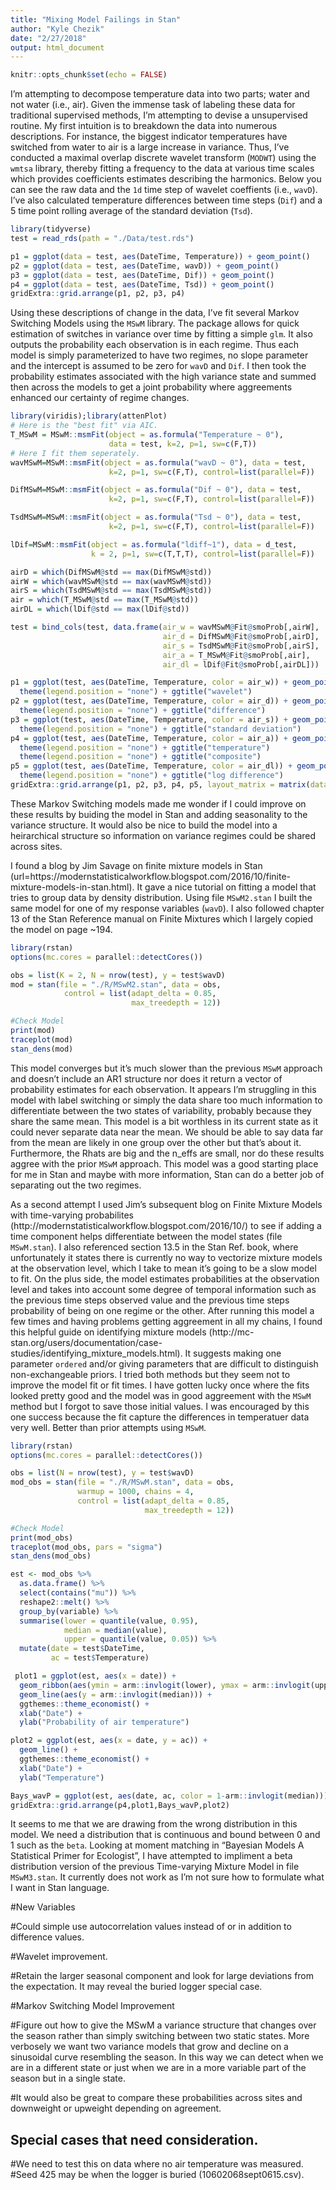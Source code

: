 ```yaml
---
title: "Mixing Model Failings in Stan"
author: "Kyle Chezik"
date: "2/27/2018"
output: html_document
---
```


```r
knitr::opts_chunk$set(echo = FALSE)
```

I'm attempting to decompose temperature data into two parts; water and not water (i.e., air). Given the immense task of labeling these data for traditional supervised methods, I'm attempting to devise a unsupervised routine. My first intuition is to breakdown the data into numerous descriptions. For instance, the biggest indicator temperatures have switched from water to air is a large increase in variance. Thus, I've conducted a maximal overlap discrete wavelet transform (`MODWT`) using the `wmtsa` library, thereby fitting a frequency to the data at various time scales which provides coefficients estimates describing the harmonics. Below you can see the raw data and the `1d` time step of wavelet coeffients (i.e., `wavD`). I've also calculated temperature differences between time steps (`Dif`) and a 5 time point rolling average of the standard deviation (`Tsd`).

```r
library(tidyverse)
test = read_rds(path = "./Data/test.rds")

p1 = ggplot(data = test, aes(DateTime, Temperature)) + geom_point()
p2 = ggplot(data = test, aes(DateTime, wavD)) + geom_point()
p3 = ggplot(data = test, aes(DateTime, Dif)) + geom_point()
p4 = ggplot(data = test, aes(DateTime, Tsd)) + geom_point()
gridExtra::grid.arrange(p1, p2, p3, p4)
```

Using these descriptions of change in the data, I've fit several Markov Switching Models using the `MSwM` library. The package allows for quick estimation of switches in variance over time by fitting a simple `glm`. It also outputs the probability each observation is in each regime. Thus each model is simply parameterized to have two regimes, no slope parameter and the intercept is assumed to be zero for `wavD` and `Dif`. I then took the probability estimates associated with the high variance state and summed then across the models to get a joint probability where aggreements enhanced our certainty of regime changes.

```r
library(viridis);library(attenPlot)
# Here is the "best fit" via AIC.
T_MSwM = MSwM::msmFit(object = as.formula("Temperature ~ 0"),
                      data = test, k=2, p=1, sw=c(F,T))
# Here I fit them seperately.
wavMSwM=MSwM::msmFit(object = as.formula("wavD ~ 0"), data = test,
                      k=2, p=1, sw=c(F,T), control=list(parallel=F))

DifMSwM=MSwM::msmFit(object = as.formula("Dif ~ 0"), data = test,
                      k=2, p=1, sw=c(F,T), control=list(parallel=F))

TsdMSwM=MSwM::msmFit(object = as.formula("Tsd ~ 0"), data = test,
                      k=2, p=1, sw=c(F,T), control=list(parallel=F))

lDif=MSwM::msmFit(object = as.formula("ldiff~1"), data = d_test,
                  k = 2, p=1, sw=c(T,T,T), control=list(parallel=F))

airD = which(DifMSwM@std == max(DifMSwM@std))
airW = which(wavMSwM@std == max(wavMSwM@std))
airS = which(TsdMSwM@std == max(TsdMSwM@std))
air = which(T_MSwM@std == max(T_MSwM@std))
airDL = which(lDif@std == max(lDif@std))

test = bind_cols(test, data.frame(air_w = wavMSwM@Fit@smoProb[,airW],
                                  air_d = DifMSwM@Fit@smoProb[,airD],
                                  air_s = TsdMSwM@Fit@smoProb[,airS],
                                  air_a = T_MSwM@Fit@smoProb[,air],
                                  air_dl = lDif@Fit@smoProb[,airDL]))

p1 = ggplot(test, aes(DateTime, Temperature, color = air_w)) + geom_point() + scale_color_viridis() + 
  theme(legend.position = "none") + ggtitle("wavelet")
p2 = ggplot(test, aes(DateTime, Temperature, color = air_d)) + geom_point() + scale_color_viridis() + 
  theme(legend.position = "none") + ggtitle("difference")
p3 = ggplot(test, aes(DateTime, Temperature, color = air_s)) + geom_point() + scale_color_viridis() + 
  theme(legend.position = "none") + ggtitle("standard deviation")
p4 = ggplot(test, aes(DateTime, Temperature, color = air_a)) + geom_point() + scale_color_viridis() + 
  theme(legend.position = "none") + ggtitle("temperature")
  theme(legend.position = "none") + ggtitle("composite")
p5 = ggplot(test, aes(DateTime, Temperature, color = air_dl)) + geom_point() + scale_color_viridis() + 
  theme(legend.position = "none") + ggtitle("log difference")
gridExtra::grid.arrange(p1, p2, p3, p4, p5, layout_matrix = matrix(data = c(1,4,1,4,2,4,2,5,3,5,3,5), nrow = 2, ncol = 6))
```

These Markov Switching models made me wonder if I could improve on these results by buiding the model in Stan and adding seasonality to the variance structure. It would also be nice to build the model into a heirarchical structure so information on variance regimes could be shared across sites.

I found a blog by Jim Savage on finite mixture models in Stan (url=https://modernstatisticalworkflow.blogspot.com/2016/10/finite-mixture-models-in-stan.html). It gave a nice tutorial on fitting a model that tries to group data by density distribution. Using file `MSwM2.stan` I built the same model for one of my response variables (`wavD`). I also followed chapter 13 of the Stan Reference manual on Finite Mixtures which I largely copied the model on page ~194. 

```r
library(rstan)
options(mc.cores = parallel::detectCores())

obs = list(K = 2, N = nrow(test), y = test$wavD)
mod = stan(file = "./R/MSwM2.stan", data = obs,
            control = list(adapt_delta = 0.85,
                           max_treedepth = 12))

#Check Model
print(mod)
traceplot(mod)
stan_dens(mod)
```

This model converges but it's much slower than the previous `MSwM` approach and doesn't include an AR1 structure nor does it return a vector of probability estimates for each observation. It appears I'm struggling in this model with label switching or simply the data share too much information to differentiate between the two states of variability, probably because they share the same mean. This model is a bit worthless in its current state as it could never separate data near the mean. We should be able to say data far from the mean are likely in one group over the other but that's about it. Furthermore, the Rhats are big and the n_effs are small, nor do these results aggree with the prior `MSwM` approach. This model was a good starting place for me in Stan and maybe with more information, Stan can do a better job of separating out the two regimes.

As a second attempt I used Jim's subsequent blog on Finite Mixture Models with time-varying probabilites (http://modernstatisticalworkflow.blogspot.com/2016/10/) to see if adding a time component helps differentiate between the model states (file `MSwM.stan`). I also referenced section 13.5 in the Stan Ref. book, where unfortunately it states there is currently no way to vectorize mixture models at the observation level, which I take to mean it's going to be a slow model to fit. On the plus side, the model estimates probabilities at the observation level and takes into account some degree of temporal information such as the previous time steps observed value and the previous time steps probability of being on one regime or the other. After running this model a few times and having problems getting aggreement in all my chains, I found this helpful guide on identifying mixture models (http://mc-stan.org/users/documentation/case-studies/identifying_mixture_models.html). It suggests making one parameter `ordered` and/or giving parameters that are difficult to distinguish non-exchangeable priors. I tried both methods but they seem not to improve the model fit or fit times. I have gotten lucky once where the fits looked pretty good and the model was in good aggreement with the `MSwM` method but I forgot to save those initial values. I was encouraged by this one success because the fit capture the differences in temperatuer data very well. Better than prior attempts using `MSwM`.

```r
library(rstan)
options(mc.cores = parallel::detectCores())

obs = list(N = nrow(test), y = test$wavD)
mod_obs = stan(file = "./R/MSwM.stan", data = obs,
               warmup = 1000, chains = 4,
               control = list(adapt_delta = 0.85,
                              max_treedepth = 12))

#Check Model
print(mod_obs)
traceplot(mod_obs, pars = "sigma")
stan_dens(mod_obs)

est <- mod_obs %>%
  as.data.frame() %>%
  select(contains("mu")) %>%
  reshape2::melt() %>%
  group_by(variable) %>%
  summarise(lower = quantile(value, 0.95),
            median = median(value),
            upper = quantile(value, 0.05)) %>%
  mutate(date = test$DateTime,
         ac = test$Temperature)

 plot1 = ggplot(est, aes(x = date)) +
  geom_ribbon(aes(ymin = arm::invlogit(lower), ymax = arm::invlogit(upper)), fill= "orange", alpha = 0.4) +
  geom_line(aes(y = arm::invlogit(median))) +
  ggthemes::theme_economist() +
  xlab("Date") +
  ylab("Probability of air temperature")

plot2 = ggplot(est, aes(x = date, y = ac)) +
  geom_line() +
  ggthemes::theme_economist() +
  xlab("Date") +
  ylab("Temperature")

Bays_wavP = ggplot(est, aes(date, ac, color = 1-arm::invlogit(median))) + geom_point() + scale_color_viridis() + labs(x ="DateTime", y = "Temperature", col = "air")
gridExtra::grid.arrange(p4,plot1,Bays_wavP,plot2)
```

It seems to me that we are drawing from the wrong distribution in this model. We need a distribution that is continuous and bound between 0 and 1 such as the `beta`. Looking at moment matching in "Bayesian Models A Statistical Primer for Ecologist", I have attempted to impliment a beta distribution version of the previous Time-varying Mixture Model in file `MSwM3.stan`. It currently does not work as I'm not sure how to formulate what I want in Stan language.











#New Variables

#Could simple use autocorrelation values instead of or in addition to difference values.


#Wavelet improvement.

#Retain the larger seasonal component and look for large deviations from the expectation. It may reveal the buried logger special case.


#Markov Switching Model Improvement

#Figure out how to give the MSwM a variance structure that changes over the season rather than simply switching between two static states. More verbosely we want two variance models that grow and decline on a sinusoidal curve resembling the season. In this way we can detect when we are in a different state or just when we are in a more variable part of the season but in a single state.

#It would also be great to compare these probabilities across sites and downweight or upweight depending on agreement.


## Special cases that need consideration. ##

#We need to test this on data where no air temperature was measured.
#Seed 425 may be when the logger is buried (10602068sept0615.csv).
